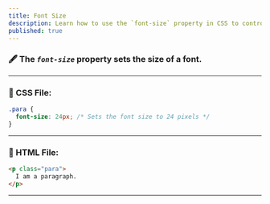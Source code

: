 ```yaml
---
title: Font Size
description: Learn how to use the `font-size` property in CSS to control text size.
published: true
---
```


### 🖋️ The _`font-size`_ property sets the size of a font.

---

### 🎨 CSS File:

```css
.para {
  font-size: 24px; /* Sets the font size to 24 pixels */
}
```

---

### 📝 HTML File:

```html
<p class="para">
  I am a paragraph.
</p>
```
---